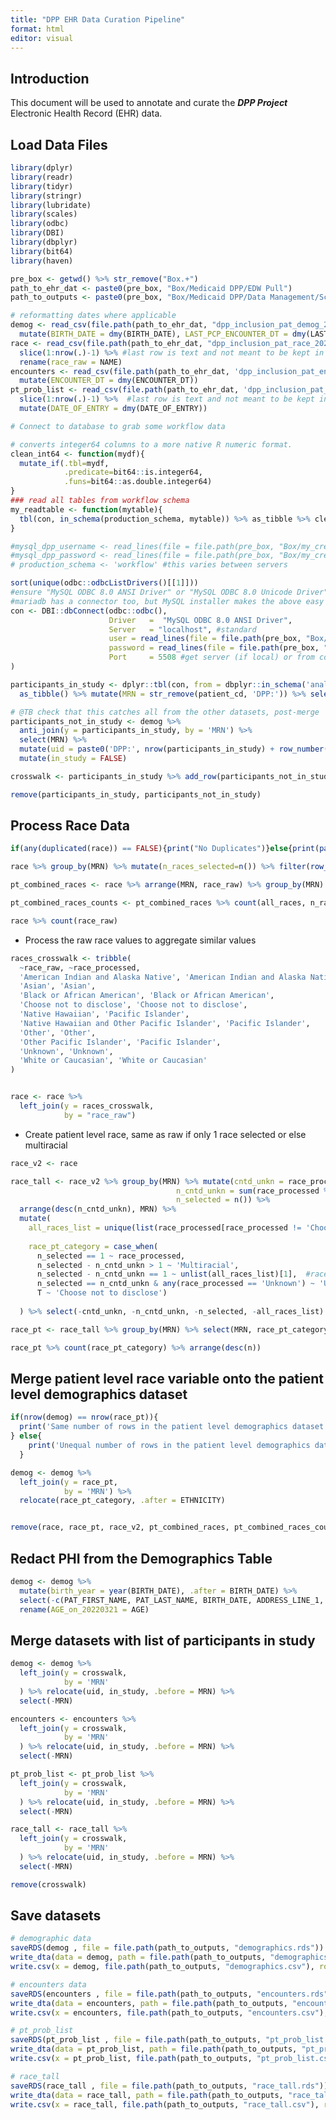 ```yaml
---
title: "DPP EHR Data Curation Pipeline"
format: html
editor: visual
---
```


## Introduction

This document will be used to annotate and curate the ***DPP Project*** Electronic Health Record (EHR) data.

## Load Data Files

```r
library(dplyr)
library(readr)
library(tidyr)
library(stringr)
library(lubridate)
library(scales)
library(odbc)
library(DBI)
library(dbplyr)
library(bit64)
library(haven)

pre_box <- getwd() %>% str_remove("Box.+")
path_to_ehr_dat <- paste0(pre_box, "Box/Medicaid DPP/EDW Pull")
path_to_outputs <- paste0(pre_box, "Box/Medicaid DPP/Data Management/Scripts for Analytical Dataset/outputs")

# reformatting dates where applicable
demog <- read_csv(file.path(path_to_ehr_dat, "dpp_inclusion_pat_demog_20220321.csv"), show_col_types = FALSE) %>% 
  mutate(BIRTH_DATE = dmy(BIRTH_DATE), LAST_PCP_ENCOUNTER_DT = dmy(LAST_PCP_ENCOUNTER_DT))
race <- read_csv(file.path(path_to_ehr_dat, "dpp_inclusion_pat_race_20220321.csv"), show_col_types = FALSE) %>% 
  slice(1:nrow(.)-1) %>% #last row is text and not meant to be kept in
  rename(race_raw = NAME)
encounters <- read_csv(file.path(path_to_ehr_dat, 'dpp_inclusion_pat_enc_dx_20220321.csv'), show_col_types = FALSE) %>% 
  mutate(ENCOUNTER_DT = dmy(ENCOUNTER_DT))
pt_prob_list <- read_csv(file.path(path_to_ehr_dat, 'dpp_inclusion_pat_prob_list_dx_20220321.csv'), show_col_types = FALSE) %>% 
  slice(1:nrow(.)-1) %>%  #last row is text and not meant to be kept in 
  mutate(DATE_OF_ENTRY = dmy(DATE_OF_ENTRY))

```

```r
# Connect to database to grab some workflow data

# converts integer64 columns to a more native R numeric format. 
clean_int64 <- function(mydf){
  mutate_if(.tbl=mydf,
            .predicate=bit64::is.integer64,
            .funs=bit64::as.double.integer64)
}
### read all tables from workflow schema
my_readtable <- function(mytable){
  tbl(con, in_schema(production_schema, mytable)) %>% as_tibble %>% clean_int64
}

#mysql_dpp_username <- read_lines(file = file.path(pre_box, "Box/my_credentials/mysql_dpp_username.txt"))
#mysql_dpp_password <- read_lines(file = file.path(pre_box, "Box/my_credentials/mysql_dpp_password.txt"))
# production_schema <- 'workflow' #this varies between servers

sort(unique(odbc::odbcListDrivers()[[1]]))
#ensure "MySQL ODBC 8.0 ANSI Driver" or "MySQL ODBC 8.0 Unicode Driver" are installed -- 
#mariadb has a connector too, but MySQL installer makes the above easy to install. if you use MariaDB, then you'll need to update driver below. there's also the mariadb package.
con <- DBI::dbConnect(odbc::odbc(),
                      Driver   =  "MySQL ODBC 8.0 ANSI Driver",
                      Server   = "localhost", #standard
                      user = read_lines(file = file.path(pre_box, "Box/my_credentials/mysql_dpp_username.txt")),        #mysql_dpp_username
                      password = read_lines(file = file.path(pre_box, "Box/my_credentials/mysql_dpp_password.txt")),    #mysql_dpp_username
                      Port     = 5508 #get server (if local) or from command run to SSH to remote server
)

participants_in_study <- dplyr::tbl(con, from = dbplyr::in_schema('analyst', 'E_crosswalk_uid_to_patient_cd')) %>% 
  as_tibble() %>% mutate(MRN = str_remove(patient_cd, 'DPP:')) %>% select(-patient_cd) %>% mutate(in_study = TRUE)

# @TB check that this catches all from the other datasets, post-merge
participants_not_in_study <- demog %>% 
  anti_join(y = participants_in_study, by = 'MRN') %>% 
  select(MRN) %>% 
  mutate(uid = paste0('DPP:', nrow(participants_in_study) + row_number()), .before = MRN) %>% 
  mutate(in_study = FALSE)

crosswalk <- participants_in_study %>% add_row(participants_not_in_study)

remove(participants_in_study, participants_not_in_study)
```

## Process Race Data

```r
if(any(duplicated(race)) == FALSE){print("No Duplicates")}else{print(paste0("Duplicates Detected at row number(s): ", list(which(duplicated(race)))))}    # Confirming there are no duplicates

race %>% group_by(MRN) %>% mutate(n_races_selected=n()) %>% filter(row_number() == 1) %>% ungroup %>% count(n_races_selected)


```

```r
pt_combined_races <- race %>% arrange(MRN, race_raw) %>% group_by(MRN) %>% mutate(n_races_selected=n()) %>% summarise(all_races = paste(race_raw, collapse = '; '), n_races = n()) 

pt_combined_races_counts <- pt_combined_races %>% count(all_races, n_races) %>% mutate(percentage = percent( n/sum(n))) %>% arrange(desc(percentage))
```

```r
race %>% count(race_raw)
```

-   Process the raw race values to aggregate similar values

```r

races_crosswalk <- tribble(
  ~race_raw, ~race_processed,
  'American Indian and Alaska Native', 'American Indian and Alaska Native',
  'Asian', 'Asian',
  'Black or African American', 'Black or African American',
  'Choose not to disclose', 'Choose not to disclose',
  'Native Hawaiian', 'Pacific Islander',
  'Native Hawaiian and Other Pacific Islander', 'Pacific Islander',
  'Other', 'Other',
  'Other Pacific Islander', 'Pacific Islander',
  'Unknown', 'Unknown',
  'White or Caucasian', 'White or Caucasian'
)


race <- race %>% 
  left_join(y = races_crosswalk,
            by = "race_raw")

```

-   Create patient level race, same as raw if only 1 race selected or else multiracial

```r
race_v2 <- race

race_tall <- race_v2 %>% group_by(MRN) %>% mutate(cntd_unkn = race_processed %in% c('Choose not to disclose','Unknown'),
                                     n_cntd_unkn = sum(race_processed %in% c('Choose not to disclose','Unknown')), 
                                     n_selected = n()) %>% 
  arrange(desc(n_cntd_unkn), MRN) %>% 
  mutate(
    all_races_list = unique(list(race_processed[race_processed != 'Choose not to disclose'])),
    
    race_pt_category = case_when(
      n_selected == 1 ~ race_processed,
      n_selected - n_cntd_unkn > 1 ~ 'Multiracial',
      n_selected - n_cntd_unkn == 1 ~ unlist(all_races_list)[1],  #race_processed[which(!cntd_unkn)],
      n_selected == n_cntd_unkn & any(race_processed == 'Unknown') ~ 'Unknown',
      T ~ 'Choose not to disclose')
    
  ) %>% select(-cntd_unkn, -n_cntd_unkn, -n_selected, -all_races_list) %>% ungroup() %>% arrange(MRN)

race_pt <- race_tall %>% group_by(MRN) %>% select(MRN, race_pt_category) %>% slice(1) %>% ungroup()

race_pt %>% count(race_pt_category) %>% arrange(desc(n))

```

## Merge patient level race variable onto the patient level demographics dataset

```r
if(nrow(demog) == nrow(race_pt)){
  print('Same number of rows in the patient level demographics dataset and the patient level race dataset. Clear to proceed.')
} else{
    print('Unequal number of rows in the patient level demographics dataset and the patient level race dataset. Please inspect!')
  }

demog <- demog %>% 
  left_join(y = race_pt,
            by = 'MRN') %>% 
  relocate(race_pt_category, .after = ETHNICITY)


remove(race, race_pt, race_v2, pt_combined_races, pt_combined_races_counts)

```

## Redact PHI from the Demographics Table

```r

demog <- demog %>% 
  mutate(birth_year = year(BIRTH_DATE), .after = BIRTH_DATE) %>%  
  select(-c(PAT_FIRST_NAME, PAT_LAST_NAME, BIRTH_DATE, ADDRESS_LINE_1, ADDRESS_LINE_2, PHONE, EMAIL)) %>% 
  rename(AGE_on_20220321 = AGE)

```

## Merge datasets with list of participants in study

```r
demog <- demog %>% 
  left_join(y = crosswalk,
            by = 'MRN'
  ) %>% relocate(uid, in_study, .before = MRN) %>% 
  select(-MRN)

encounters <- encounters %>% 
  left_join(y = crosswalk,
            by = 'MRN'
  ) %>% relocate(uid, in_study, .before = MRN) %>% 
  select(-MRN)

pt_prob_list <- pt_prob_list %>% 
  left_join(y = crosswalk,
            by = 'MRN'
  ) %>% relocate(uid, in_study, .before = MRN) %>% 
  select(-MRN)

race_tall <- race_tall %>% 
  left_join(y = crosswalk,
            by = 'MRN'
  ) %>% relocate(uid, in_study, .before = MRN) %>% 
  select(-MRN)

remove(crosswalk)
```

## Save datasets

```r
# demographic data
saveRDS(demog , file = file.path(path_to_outputs, "demographics.rds"))  # R/python users
write_dta(data = demog, path = file.path(path_to_outputs, "demographics.dta"))  # Stata/SAS users
write.csv(x = demog, file.path(path_to_outputs, "demographics.csv"), row.names = FALSE, na = "")

# encounters data
saveRDS(encounters , file = file.path(path_to_outputs, "encounters.rds"))  # R/python users
write_dta(data = encounters, path = file.path(path_to_outputs, "encounters.dta"))  # Stata/SAS users
write.csv(x = encounters, file.path(path_to_outputs, "encounters.csv"), row.names = FALSE, na = "")

# pt_prob_list
saveRDS(pt_prob_list , file = file.path(path_to_outputs, "pt_prob_list.rds"))  # R/python users
write_dta(data = pt_prob_list, path = file.path(path_to_outputs, "pt_prob_list.dta"))  # Stata/SAS users
write.csv(x = pt_prob_list, file.path(path_to_outputs, "pt_prob_list.csv"), row.names = FALSE, na = "")

# race_tall
saveRDS(race_tall , file = file.path(path_to_outputs, "race_tall.rds"))  # R/python users
write_dta(data = race_tall, path = file.path(path_to_outputs, "race_tall.dta"))  # Stata/SAS users
write.csv(x = race_tall, file.path(path_to_outputs, "race_tall.csv"), row.names = FALSE, na = "")

```
